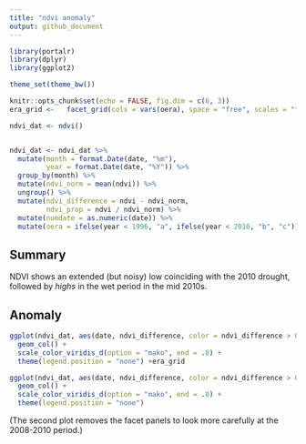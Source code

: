```yaml
---
title: "ndvi anomaly"
output: github_document
---
```


```r
library(portalr)
library(dplyr)
library(ggplot2)

theme_set(theme_bw())

knitr::opts_chunk$set(echo = FALSE, fig.dim = c(6, 3))
era_grid <-   facet_grid(cols = vars(oera), space = "free", scales = "free_x")

```

```r

ndvi_dat <- ndvi()


ndvi_dat <- ndvi_dat %>%
  mutate(month = format.Date(date, "%m"),
         year = format.Date(date, "%Y")) %>%
  group_by(month) %>%
  mutate(ndvi_norm = mean(ndvi)) %>%
  ungroup() %>%
  mutate(ndvi_difference = ndvi - ndvi_norm,
         ndvi_prop = ndvi / ndvi_norm) %>%
  mutate(numdate = as.numeric(date)) %>%
  mutate(oera = ifelse(year < 1996, "a", ifelse(year < 2010, "b", "c")))


```

## Summary

NDVI shows an extended (but noisy) low coinciding with the 2010 drought, followed by *highs* in the wet period in the mid 2010s. 

## Anomaly

```r

ggplot(ndvi_dat, aes(date, ndvi_difference, color = ndvi_difference > 0)) +
  geom_col() +
  scale_color_viridis_d(option = "mako", end = .8) +
  theme(legend.position = "none") +era_grid

ggplot(ndvi_dat, aes(date, ndvi_difference, color = ndvi_difference > 0)) +
  geom_col() +
  scale_color_viridis_d(option = "mako", end = .8) +
  theme(legend.position = "none")


```

(The second plot removes the facet panels to look more carefully at the 2008-2010 period.)

<!-- ## TS decompositon -->

<!-- ```{r} -->
<!-- ndvi_full <- expand.grid( -->
<!--   year = c(min(ndvi_dat$year) : max(ndvi_dat$year)), -->
<!--   month = c(1:12) -->
<!-- ) %>% -->
<!--   left_join(mutate(ndvi_dat, month = as.numeric(month), year = as.numeric(year))) %>% -->
<!--   mutate(datestr = paste0(year, "-01-", month)) %>% -->
<!--   mutate(newdate = as.Date(datestr, format = "%Y-%d-%m")) %>% -->
<!--   arrange(newdate) %>% -->
<!--   mutate(oera = ifelse(year < 1996, "a", ifelse(year < 2010, "b", "c"))) -->

<!-- ndvi_ts <- ts(ndvi_full$ndvi, start = ndvi_full$newdate[1], frequency = 12) -->

<!-- ndvi_ts_interp <- imputeTS::na_interpolation(ndvi_ts) -->

<!-- ndvi_decomp <- decompose(ndvi_ts_interp, type = "additive") -->

<!-- #plot(ndvi_decomp) -->

<!-- ndvi_full$no_seasonal <- as.numeric(ndvi_decomp$trend) + as.numeric(ndvi_decomp$random) -->
<!-- ndvi_full$trend <- as.numeric(ndvi_decomp$trend) -->

<!-- ndvi_full <- ndvi_full %>% -->
<!--   mutate(longterm_noseasonal = mean(ndvi_full$no_seasonal, na.rm = T)) %>% -->
<!--   mutate(noseasonal_diff = no_seasonal - longterm_noseasonal) -->



<!-- ggplot(ndvi_full, aes(newdate, noseasonal_diff, color = noseasonal_diff > 0)) + -->
<!--   geom_col() + -->
<!--   scale_color_viridis_d(option = "mako", end = .8) + -->
<!--   theme(legend.position = "none") + era_grid -->

<!-- ``` -->